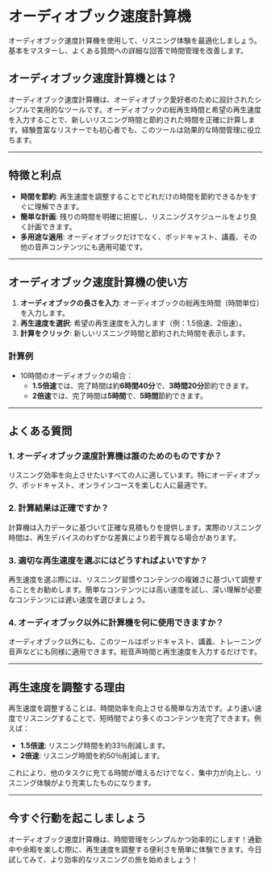# オーディオブック速度計算機

オーディオブック速度計算機を使用して、リスニング体験を最適化しましょう。基本をマスターし、よくある質問への詳細な回答で時間管理を改善します。

## オーディオブック速度計算機とは？

オーディオブック速度計算機は、オーディオブック愛好者のために設計されたシンプルで実用的なツールです。オーディオブックの総再生時間と希望の再生速度を入力することで、新しいリスニング時間と節約された時間を正確に計算します。経験豊富なリスナーでも初心者でも、このツールは効果的な時間管理に役立ちます。

---

## 特徴と利点

- **時間を節約**: 再生速度を調整することでどれだけの時間を節約できるかをすぐに理解できます。
- **簡単な計画**: 残りの時間を明確に把握し、リスニングスケジュールをより良く計画できます。
- **多用途な適用**: オーディオブックだけでなく、ポッドキャスト、講義、その他の音声コンテンツにも適用可能です。

---

## オーディオブック速度計算機の使い方

1. **オーディオブックの長さを入力**: オーディオブックの総再生時間（時間単位）を入力します。
2. **再生速度を選択**: 希望の再生速度を入力します（例：1.5倍速、2倍速）。
3. **計算をクリック**: 新しいリスニング時間と節約された時間を表示します。

### 計算例

- 10時間のオーディオブックの場合：
  - **1.5倍速**では、完了時間は約**6時間40分**で、**3時間20分**節約できます。
  - **2倍速**では、完了時間は**5時間**で、**5時間**節約できます。

---

## よくある質問

### 1. オーディオブック速度計算機は誰のためのものですか？

リスニング効率を向上させたいすべての人に適しています。特にオーディオブック、ポッドキャスト、オンラインコースを楽しむ人に最適です。

### 2. 計算結果は正確ですか？

計算機は入力データに基づいて正確な見積もりを提供します。実際のリスニング時間は、再生デバイスのわずかな差異により若干異なる場合があります。

### 3. 適切な再生速度を選ぶにはどうすればよいですか？

再生速度を選ぶ際には、リスニング習慣やコンテンツの複雑さに基づいて調整することをお勧めします。簡単なコンテンツには高い速度を試し、深い理解が必要なコンテンツには遅い速度を選びましょう。

### 4. オーディオブック以外に計算機を何に使用できますか？

オーディオブック以外にも、このツールはポッドキャスト、講義、トレーニング音声などにも同様に適用できます。総音声時間と再生速度を入力するだけです。

---

## 再生速度を調整する理由

再生速度を調整することは、時間効率を向上させる簡単な方法です。より速い速度でリスニングすることで、短時間でより多くのコンテンツを完了できます。例えば：

- **1.5倍速**: リスニング時間を約33％削減します。
- **2倍速**: リスニング時間を約50％削減します。

これにより、他のタスクに充てる時間が増えるだけでなく、集中力が向上し、リスニング体験がより充実したものになります。

---

## 今すぐ行動を起こしましょう

オーディオブック速度計算機は、時間管理をシンプルかつ効率的にします！通勤中や余暇を楽しむ際に、再生速度を調整する便利さを簡単に体験できます。今日試してみて、より効率的なリスニングの旅を始めましょう！
